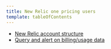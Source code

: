 ```yaml
---
title: New Relic one pricing users
template: tableOfContents
---
```


* [New Relic account structure](/docs/accounts/accounts-billing/new-relic-one-pricing-users/new-relic-account-structure)
* [Query and alert on billing/usage data](/docs/accounts/accounts-billing/new-relic-one-pricing-users/usage-queries-alerts)
